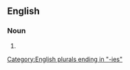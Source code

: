 ==English==

===Noun===
{{head|en|noun form}}

# {{plural of|abdominal cavity|lang=en}}

[[Category:English plurals ending in "-ies"]]